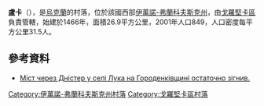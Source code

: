 {{coord|48|47|18|N|25|15|27|E|scale:30000|display=title}}

'''盧卡'''（{{lang-uk|Лука}}），是[[烏克蘭|烏克蘭]]的村落，位於該國西部[[伊萬諾-弗蘭科夫斯克州|伊萬諾-弗蘭科夫斯克州]]，由[[戈羅堅卡區|戈羅堅卡區]]負責管轄，始建於1466年，面積26.9平方公里，2001年人口849，人口密度每平方公里31.5人。

==參考資料==
*[http://kurs.if.ua/news/mist_cherez_dnister_u_seli_luka_na_gorodenkivshchyni_ostatochno_zignyv_foto_24502.html Міст через Дністер у селі Лука на Городенківщині остаточно зігнив.] {{Wayback|url=http://kurs.if.ua/news/mist_cherez_dnister_u_seli_luka_na_gorodenkivshchyni_ostatochno_zignyv_foto_24502.html |date=20190521050851 }}</ref><ref>[https://www.youtube.com/watch?v=RmlJlx_8mJ0 ]

{{DEFAULTSORT:Лука}}
[[Category:伊萬諾-弗蘭科夫斯克州村落|Category:伊萬諾-弗蘭科夫斯克州村落]]
[[Category:戈羅堅卡區村落|Category:戈羅堅卡區村落]]


{{IvanoFrankivsk-geo-stub}}